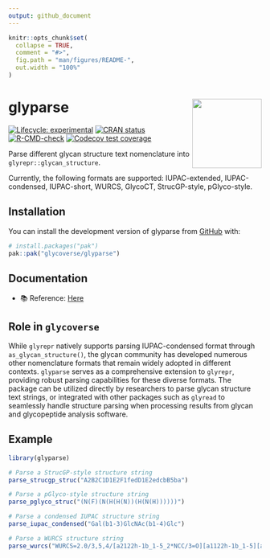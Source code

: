 ```yaml
---
output: github_document
---
```


<!-- README.md is generated from README.Rmd. Please edit that file -->

```r
knitr::opts_chunk$set(
  collapse = TRUE,
  comment = "#>",
  fig.path = "man/figures/README-",
  out.width = "100%"
)
```

# glyparse <a href="https://glycoverse.github.io/glyparse/"><img src="man/figures/logo.png" align="right" height="138" /></a>

<!-- badges: start -->
[![Lifecycle: experimental](https://img.shields.io/badge/lifecycle-experimental-orange.svg)](https://lifecycle.r-lib.org/articles/stages.html#experimental)
[![CRAN status](https://www.r-pkg.org/badges/version/glyparse)](https://CRAN.R-project.org/package=glyparse)
[![R-CMD-check](https://github.com/glycoverse/glyparse/actions/workflows/R-CMD-check.yaml/badge.svg)](https://github.com/glycoverse/glyparse/actions/workflows/R-CMD-check.yaml)
[![Codecov test coverage](https://codecov.io/gh/glycoverse/glyparse/graph/badge.svg)](https://app.codecov.io/gh/glycoverse/glyparse)
<!-- badges: end -->

Parse different glycan structure text nomenclature into `glyrepr::glycan_structure`.

Currently, the following formats are supported: IUPAC-extended, IUPAC-condensed,
IUPAC-short, WURCS, GlycoCT, StrucGP-style, pGlyco-style.

## Installation

You can install the development version of glyparse from [GitHub](https://github.com/) with:

``` r
# install.packages("pak")
pak::pak("glycoverse/glyparse")
```

## Documentation

- 📚 Reference: [Here](https://glycoverse.github.io/glyparse/reference/index.html)

## Role in `glycoverse`

While `glyrepr` natively supports parsing IUPAC-condensed format through `as_glycan_structure()`,
the glycan community has developed numerous other nomenclature formats
that remain widely adopted in different contexts.
`glyparse` serves as a comprehensive extension to `glyrepr`, 
providing robust parsing capabilities for these diverse formats.
The package can be utilized directly by researchers to parse glycan structure text strings,
or integrated with other packages such as `glyread` to seamlessly handle 
structure parsing when processing results from glycan and glycopeptide analysis software.

## Example

```r
library(glyparse)
```

```r
# Parse a StrucGP-style structure string
parse_strucgp_struc("A2B2C1D1E2F1fedD1E2edcbB5ba")
```

```r
# Parse a pGlyco-style structure string
parse_pglyco_struc("(N(F)(N(H(H(N))(H(N(H))))))")
```

```r
# Parse a condensed IUPAC structure string
parse_iupac_condensed("Gal(b1-3)GlcNAc(b1-4)Glc")
```

```r
# Parse a WURCS structure string
parse_wurcs("WURCS=2.0/3,5,4/[a2122h-1b_1-5_2*NCC/3=O][a1122h-1b_1-5][a1122h-1a_1-5]/1-1-2-3-3/a4-b1_b4-c1_c3-d1_c6-e1")
```